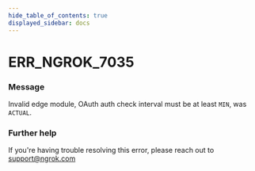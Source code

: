 ```yaml
---
hide_table_of_contents: true
displayed_sidebar: docs
---
```



# ERR_NGROK_7035

### Message

Invalid edge module, OAuth auth check interval must be at least `MIN`, was `ACTUAL`.

### Further help

If you're having trouble resolving this error, please reach out to [support@ngrok.com](mailto:support@ngrok.com?subject=Help%20with%20ERR_NGROK_7035)

<ErrorDetails error="err_ngrok_7035" />
